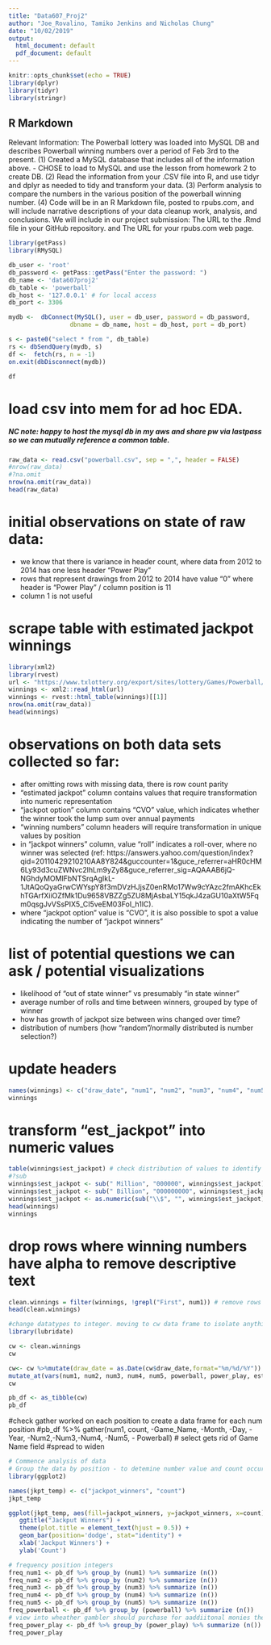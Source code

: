 ```yaml
---
title: "Data607_Proj2"
author: "Joe_Rovalino, Tamiko Jenkins and Nicholas Chung"
date: "10/02/2019"
output:
  html_document: default
  pdf_document: default
---
```


```r
knitr::opts_chunk$set(echo = TRUE)
library(dplyr)
library(tidyr)
library(stringr)
```

## R Markdown

Relevant Information:
The Powerball lottery was loaded into MySQL DB and describes Powerball winning numbers over a period of Feb 3rd to the present. 
(1) Created a MySQL database that includes all of the information above. - CHOSE to load to MySQL and use the lesson from homework 2 to create DB.
(2) Read the information from your .CSV file into R, and use tidyr and dplyr as needed to tidy
and transform your data.
(3) Perform analysis to compare the numbers in the various position of the powerball winning number.
(4) Code will be in an R Markdown file, posted to rpubs.com, and will include narrative
descriptions of your data cleanup work, analysis, and conclusions. We will include in our
project submission:
The URL to the .Rmd file in your GitHub repository. and
The URL for your rpubs.com web page.

```r
library(getPass)
library(RMySQL)

db_user <- 'root'
db_password <- getPass::getPass("Enter the password: ") 
db_name <- 'data607proj2'
db_table <- 'powerball'
db_host <- '127.0.0.1' # for local access
db_port <- 3306

mydb <-  dbConnect(MySQL(), user = db_user, password = db_password,
                 dbname = db_name, host = db_host, port = db_port)

s <- paste0("select * from ", db_table)
rs <- dbSendQuery(mydb, s)
df <-  fetch(rs, n = -1)
on.exit(dbDisconnect(mydb))

df
```

# load csv into mem for ad hoc EDA. 
##### NC note: happy to host the mysql db in my aws and share pw via lastpass so we can mutually reference a common table.
```r
raw_data <- read.csv("powerball.csv", sep = ",", header = FALSE)
#nrow(raw_data)
#?na.omit
nrow(na.omit(raw_data))
head(raw_data)
```

# initial observations on state of raw data:
* we know that there is variance in header count, where data from 2012 to 2014 has one less header "Power Play"
* rows that represent drawings from 2012 to 2014 have value "0" where header is "Power Play" / column position is 11
* column 1 is not useful

# scrape table with estimated jackpot winnings
```r
library(xml2)
library(rvest)
url <- "https://www.txlottery.org/export/sites/lottery/Games/Powerball/Winning_Numbers/print.html_2013354932.html"
winnings <- xml2::read_html(url)
winnings <- rvest::html_table(winnings)[[1]]
nrow(na.omit(raw_data))
head(winnings)
```

# observations on both data sets collected so far:
* after omitting rows with missing data, there is row count parity
* "estimated jackpot" column contains values that require transformation into numeric representation
* "jackpot option" column contains "CVO" value, which indicates whether the winner took the lump sum over annual payments
* "winning numbers" column headers will require transformation in unique values by position
* in "jackpot winners" column, value "roll" indicates a roll-over, where no winner was selected (ref: https://answers.yahoo.com/question/index?qid=20110429210210AA8Y824&guccounter=1&guce_referrer=aHR0cHM6Ly93d3cuZWNvc2lhLm9yZy8&guce_referrer_sig=AQAAAB6jQ-NGhdyMOMlFbNTSrqAgIkL-1JtAQoQyaGrwCWYspY8f3mDVzHJjsZ0enRMo17Ww9cYAzc2fmAKhcEkhTGArfXiiOZfMk1Du9658VBZZg5ZU8MjAsbaLY15qkJ4zaGU10aXtW5Fqm0qsgJvVSsPIX5_CI5veEM03FoI_h1lC). 
* where "jackpot option" value is "CVO", it is also possible to spot a value indicating the number of "jackpot winners"

# list of potential questions we can ask / potential visualizations
* likelihood of "out of state winner" vs presumably "in state winner"
* average number of rolls and time between winners, grouped by type of winner
* how has growth of jackpot size between wins changed over time?
* distribution of numbers (how "random"/normally distributed is number selection?)

# update headers 
```r
names(winnings) <- c("draw_date", "num1", "num2", "num3", "num4", "num5", "powerball", "power_play", "est_jackpot", "jackpot_winners", "jackpot_options")
winnings
```

# transform "est_jackpot" into numeric values
```r
table(winnings$est_jackpot) # check distribution of values to identify values that need replacing
#?sub
winnings$est_jackpot <- sub(" Million", "000000", winnings$est_jackpot) # replace "Million" and preceding space with appropriate digits
winnings$est_jackpot <- sub(" Billion", "000000000", winnings$est_jackpot) # replace "Million" and preceding space with appropriate digits
winnings$est_jackpot <- as.numeric(sub("\\$", "", winnings$est_jackpot)) # transform class to numeric
head(winnings)
winnings
```

# drop rows where winning numbers have alpha to remove descriptive text
```r
clean.winnings = filter(winnings, !grepl("First", num1)) # remove rows with string "First", which are unique to descriptive text
head(clean.winnings)
```
```r
#change datatypes to integer. moving to cw data frame to isolate anything JR is doing that rest don't like. 
library(lubridate)

cw <- clean.winnings
cw

cw<- cw %>%mutate(draw_date = as.Date(cw$draw_date,format="%m/%d/%Y")) %>% 
mutate_at(vars(num1, num2, num3, num4, num5, powerball, power_play, est_jackpot), funs(as.integer))
cw
```

```r
pb_df <- as_tibble(cw)
pb_df

```

#check gather worked on each position to create a data frame for each num position
#pb_df %>% gather(num1, count, -Game_Name, -Month, -Day, -Year, -Num2,-Num3,-Num4, -Num5, - Powerball)
# select gets rid of Game Name field
#spread to widen 

```r
# Commence analysis of data
# Group the data by position - to detemine number value and count occurance of number in the position
library(ggplot2)

names(jkpt_temp) <- c("jackpot_winners", "count")
jkpt_temp

ggplot(jkpt_temp, aes(fill=jackpot_winners, y=jackpot_winners, x=count)) +
   ggtitle("Jackput Winners") +
   theme(plot.title = element_text(hjust = 0.5)) +
   geom_bar(position='dodge', stat="identity") +
   xlab('Jackput Winners') +
   ylab('Count')

# frequency position integers
freq_num1 <- pb_df %>% group_by (num1) %>% summarize (n())
freq_num2 <- pb_df %>% group_by (num2) %>% summarize (n())
freq_num3 <- pb_df %>% group_by (num3) %>% summarize (n())
freq_num4 <- pb_df %>% group_by (num4) %>% summarize (n())
freq_num5 <- pb_df %>% group_by (num5) %>% summarize (n())
freq_powerball <- pb_df %>% group_by (powerball) %>% summarize (n())
# view into wheather gambler should purchase for aaddiitonal monies the powerplay option
freq_power_play <- pb_df %>% group_by (power_play) %>% summarize (n())
freq_power_play
```
